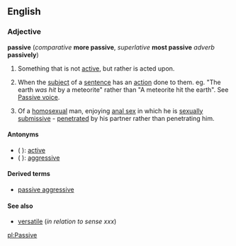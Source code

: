 {{rfc}}
==English==
===Adjective===
'''passive''' (''comparative'' '''more passive''', ''superlative'' '''most passive''' ''adverb'' '''passively''')

<!-- other definitions needed here -->
#Something that is not [[active]], but rather is acted upon.
#{{grammar}} When the [[subject]] of a [[sentence]] has an [[action]] done to them. eg. "The earth ''was hit'' by a meteorite" rather than "A meteorite hit the earth".  See [[Passive voice]].
#{{slang}}Of a [[homosexual]] man, enjoying [[anal sex]] in which he is [[submissive|sexually submissive]] - [[penetrate|penetrated]] by his partner rather than penetrating him.

====Antonyms====
*( ): [[active]] <!--others to go here as more definitions are added-->
*( ): [[aggressive]]

====Derived terms====
*[[passive aggressive]]

====See also====
*[[versatile]] (''in relation to sense xxx'') <!--homosexual sense-->

[[pl:Passive]]